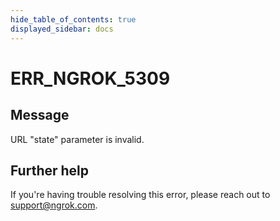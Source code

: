 ```yaml
---
hide_table_of_contents: true
displayed_sidebar: docs
---
```



# ERR_NGROK_5309

## Message

URL "state" parameter is invalid.

<ErrorDetails error="err_ngrok_5309" />

## Further help

If you're having trouble resolving this error, please reach out to [support@ngrok.com](mailto:support@ngrok.com?subject=Help%20with%20ERR_NGROK_5309).
